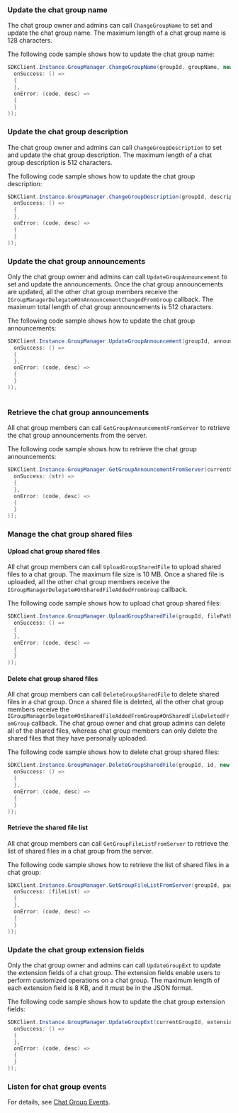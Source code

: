 <PlatformWrapper platform="windows">

### Update the chat group name

The chat group owner and admins can call `ChangeGroupName` to set and update the chat group name. The maximum length of a chat group name is 128 characters.

The following code sample shows how to update the chat group name:

```c#
SDKClient.Instance.GroupManager.ChangeGroupName(groupId, groupName, new CallBack(
  onSuccess: () =>
  {
  },
  onError: (code, desc) =>
  {
  }
));
```

### Update the chat group description

The chat group owner and admins can call `ChangeGroupDescription` to set and update the chat group description. The maximum length of a chat group description is 512 characters.

The following code sample shows how to update the chat group description:

```c#
SDKClient.Instance.GroupManager.ChangeGroupDescription(groupId, description, new CallBack(
  onSuccess: () =>
  {
  },
  onError: (code, desc) =>
  {
  }
));
```

### Update the chat group announcements

Only the chat group owner and admins can call `UpdateGroupAnnouncement` to set and update the announcements. Once the chat group announcements are updated, all the other chat group members receive the `IGroupManagerDelegate#OnAnnouncementChangedFromGroup` callback. The maximum total length of chat group announcements is 512 characters.

The following code sample shows how to update the chat group announcements:

```c#
SDKClient.Instance.GroupManager.UpdateGroupAnnouncement(groupId, announcement, new CallBack(
  onSuccess: () =>
  {
  },
  onError: (code, desc) =>
  {
  }
));
       
```

### Retrieve the chat group announcements

All chat group members can call `GetGroupAnnouncementFromServer` to retrieve the chat group announcements from the server.

The following code sample shows how to retrieve the chat group announcements:

```c#
SDKClient.Instance.GroupManager.GetGroupAnnouncementFromServer(currentGroupId, new ValueCallBack<string>(
  onSuccess: (str) =>
  {
  },
  onError: (code, desc) =>
  {
  }
));    
```

### Manage the chat group shared files

#### Upload chat group shared files

All chat group members can call `UploadGroupSharedFile` to upload shared files to a chat group. The maximum file size is 10 MB. Once a shared file is uploaded, all the other chat group members receive the `IGroupManagerDelegate#OnSharedFileAddedFromGroup` callback.

The following code sample shows how to upload chat group shared files:

```c#
SDKClient.Instance.GroupManager.UploadGroupSharedFile(groupId, filePath, new CallBack(
  onSuccess: () =>
  {
  },
  onError: (code, desc) =>
  {
  }
));
```

#### Delete chat group shared files

All chat group members can call `DeleteGroupSharedFile` to delete shared files in a chat group. Once a shared file is deleted, all the other chat group members receive the `IGroupManagerDelegate#OnSharedFileAddedFromGroup#OnSharedFileDeletedFromGroup` callback. The chat group owner and chat group admins can delete all of the shared files, whereas chat group members can only delete the shared files that they have personally uploaded.

The following code sample shows how to delete chat group shared files:

```c#
SDKClient.Instance.GroupManager.DeleteGroupSharedFile(groupId, id, new CallBack(
  onSuccess: () =>
  {
  },
  onError: (code, desc) =>
  {
  }
));
```

#### Retrieve the shared file list

All chat group members can call `GetGroupFileListFromServer` to retrieve the list of shared files in a chat group from the server.

The following code sample shows how to retrieve the list of shared files in a chat group:

```c#
SDKClient.Instance.GroupManager.GetGroupFileListFromServer(groupId, pageNum, pageSize, handle: new ValueCallBack<List<GroupSharedFile>> (
  onSuccess: (fileList) =>
  {
  },
  onError: (code, desc) =>
  {
  }
));
```

### Update the chat group extension fields

Only the chat group owner and admins can call `UpdateGroupExt` to update the extension fields of a chat group. The extension fields enable users to perform customized operations on a chat group. The maximum length of each extension field is 8 KB, and it must be in the JSON format.

The following code sample shows how to update the chat group extension fields:

```c#
SDKClient.Instance.GroupManager.UpdateGroupExt(currentGroupId, extension, new CallBack(
  onSuccess: () =>
  {
  },
  onError: (code, desc) =>
  {
  }
));
```

### Listen for chat group events

For details, see [Chat Group Events](manage-chat-groups#listen-for-chat-group-events).

</PlatformWrapper>
